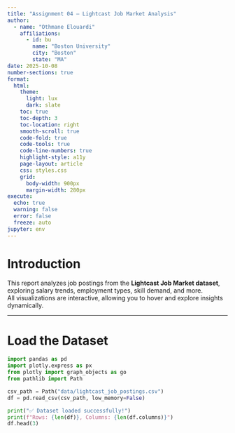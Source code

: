 ```yaml
---
title: "Assignment 04 — Lightcast Job Market Analysis"
author:
  - name: "Othmane Elouardi"
    affiliations:
      - id: bu
        name: "Boston University"
        city: "Boston"
        state: "MA"
date: 2025-10-08
number-sections: true
format:
  html:
    theme:
      light: lux
      dark: slate
    toc: true
    toc-depth: 3
    toc-location: right
    smooth-scroll: true
    code-fold: true
    code-tools: true
    code-line-numbers: true
    highlight-style: a11y
    page-layout: article
    css: styles.css
    grid:
      body-width: 900px     
      margin-width: 280px   
execute:
  echo: true
  warning: false
  error: false
  freeze: auto
jupyter: env
---
```


# Introduction

This report analyzes job postings from the **Lightcast Job Market dataset**, exploring salary trends, employment types, skill demand, and more.  
All visualizations are interactive, allowing you to hover and explore insights dynamically.

---

# Load the Dataset

```python
import pandas as pd
import plotly.express as px
from plotly import graph_objects as go
from pathlib import Path

csv_path = Path("data/lightcast_job_postings.csv")
df = pd.read_csv(csv_path, low_memory=False)

print("✅ Dataset loaded successfully!")
print(f"Rows: {len(df)}, Columns: {len(df.columns)}")
df.head(3)
```